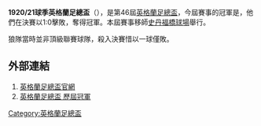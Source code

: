 '''1920/21球季英格蘭足總盃'''（{{lang-en|FA Cup}}），是第46屆[[英格蘭足總盃|英格蘭足總盃]]，今屆賽事的冠軍是{{fc|熱刺}}，他們在決賽以1:0擊敗{{fc|狼隊}}，奪得冠軍。本屆賽事移師[[史丹福橋球場|史丹福橋球場]]舉行。

狼隊當時並非頂級聯賽球隊，殺入決賽惜以一球僅敗。

==外部連結==
#[http://www.thefa.com/thefacup 英格蘭足總盃官網]{{Webarchive|url=https://wayback.archive-it.org/all/20120424194609/http://www.thefa.com/TheFACup |date=2012-04-24 }}
#[http://www.worldfootball.net/winner/eng-fa-cup/ 英格蘭足總盃 歷屆冠軍]{{Wayback|url=http://www.worldfootball.net/winner/eng-fa-cup/ |date=20190102002248 }}

{{英格兰足总杯}}

[[Category:英格蘭足總盃|Category:英格蘭足總盃]]


{{soccer-stub}}